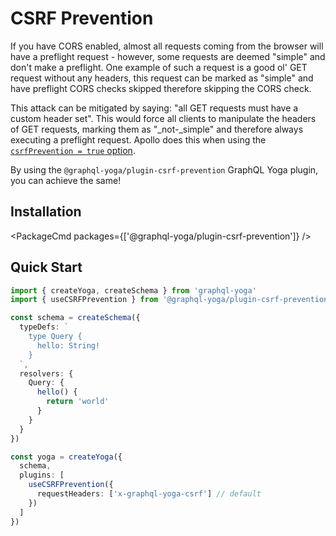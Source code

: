 
# CSRF Prevention

If you have CORS enabled, almost all requests coming from the browser will have a preflight request - however, some requests are deemed "simple" and don't make a preflight. One example of such a request is a good ol' GET request without any headers, this request can be marked as "simple" and have preflight CORS checks skipped therefore skipping the CORS check.

This attack can be mitigated by saying: "all GET requests must have a custom header set". This would force all clients to manipulate the headers of GET requests, marking them as "\_not-\_simple" and therefore always executing a preflight request. Apollo does this when using the [`csrfPrevention = true` option](https://www.apollographql.com/docs/apollo-server/api/apollo-server/#csrfprevention).

By using the `@graphql-yoga/plugin-csrf-prevention` GraphQL Yoga plugin, you can achieve the same!

## Installation

<PackageCmd packages={['@graphql-yoga/plugin-csrf-prevention']} />

## Quick Start

```ts
import { createYoga, createSchema } from 'graphql-yoga'
import { useCSRFPrevention } from '@graphql-yoga/plugin-csrf-prevention'

const schema = createSchema({
  typeDefs: `
    type Query {
      hello: String!
    }
  `,
  resolvers: {
    Query: {
      hello() {
        return 'world'
      }
    }
  }
})

const yoga = createYoga({
  schema,
  plugins: [
    useCSRFPrevention({
      requestHeaders: ['x-graphql-yoga-csrf'] // default
    })
  ]
})
```
